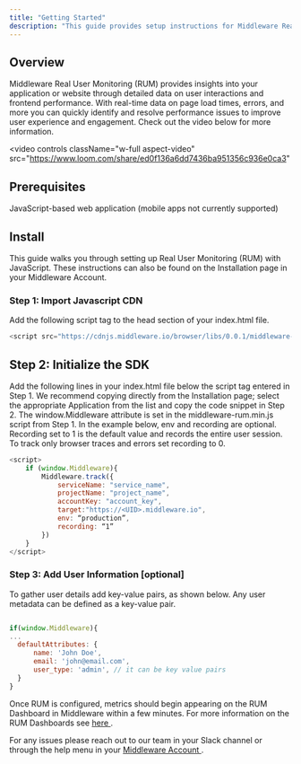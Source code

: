 ```yaml
---
title: "Getting Started"
description: "This guide provides setup instructions for Middleware Real User Monitoring."
---
```


## Overview
Middleware Real User Monitoring (RUM) provides insights into your application or website through detailed data on user interactions and frontend performance. With real-time data on page load times, errors, and more you can quickly identify and resolve performance issues to improve user experience and engagement. Check out the video below for more information.

<video
  controls
  className="w-full aspect-video"
  src="https://www.loom.com/share/ed0f136a6dd7436ba951356c936e0ca3"
></video>


## Prerequisites
JavaScript-based web application (mobile apps not currently supported)

## Install
This guide walks you through setting up Real User Monitoring (RUM) with JavaScript. These instructions can also be found on the Installation page in your Middleware Account.

### Step 1: Import Javascript CDN
Add the following script tag to the head section of your index.html file.
```javascript
<script src="https://cdnjs.middleware.io/browser/libs/0.0.1/middleware-rum.min.js" type="text/javascript"></script>
```
## Step 2: Initialize the SDK
Add the following lines in your index.html file below the script tag entered in Step 1. We recommend copying directly from the Installation page; select the appropriate Application from the list and copy the code snippet in Step 2. The window.Middleware attribute is set in the middleware-rum.min.js script from Step 1. In the example below, env and recording are optional. Recording set to 1 is the default value and records the entire user session. To track only browser traces and errors set recording to 0.

```javascript
<script>
    if (window.Middleware){
        Middleware.track({
            serviceName: "service_name",
            projectName: "project_name",
            accountKey: "account_key",
            target:"https://<UID>.middleware.io",
            env: “production”,
            recording: “1”
        })
    }
</script>
```

### Step 3: Add User Information [optional]
To gather user details add key-value pairs, as shown below. Any user metadata can be defined as a key-value pair.


```javascript

if(window.Middleware){
...
  defaultAttributes: { 
      name: 'John Doe', 
      email: 'john@email.com', 
      user_type: 'admin', // it can be key value pairs
  }
}
```

Once RUM is configured, metrics should begin appearing on the RUM Dashboard in Middleware within a few minutes. For more information on the RUM Dashboards see <a href="https://docs.middleware.io/docs/rum/rum-middleware"> here </a>. 

For any issues please reach out to our team in your Slack channel or through the help menu in your <a href="https://app.middleware.io/auth/register"> Middleware Account </a>.
